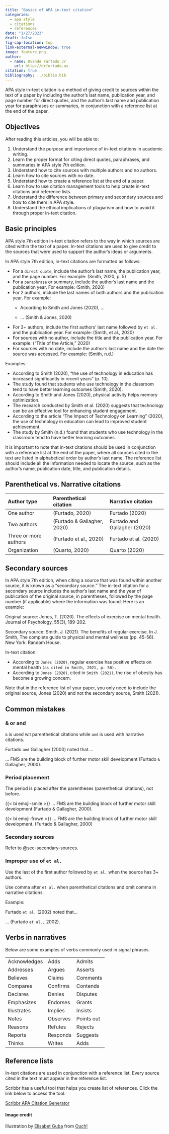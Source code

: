 ```yaml
---
title: "Basics of APA in-text citation"
categories:
  - apa style
  - citations
  - references
date: "1/27/2023"
draft: false
fig-cap-location: top
link-external-newwindow: true
image: feature.png
author:
  - name: Ovande Furtado Jr
    url: http://drfurtado.us
citation: true
bibliography: ../biblio.bib
---
```


APA style in-text citation is a method of giving credit to sources within the text of a paper by including the author's last name, publication year, and page number for direct quotes, and the author's last name and publication year for paraphrases or summaries, in conjunction with a reference list at the end of the paper.

## Objectives

After reading this articles, you will be able to:

1.  Understand the purpose and importance of in-text citations in academic writing.
2.  Learn the proper format for citing direct quotes, paraphrases, and summaries in APA style 7th edition.
3.  Understand how to cite sources with multiple authors and no authors.
4.  Learn how to cite sources with no date.
5.  Understand how to create a reference list at the end of a paper.
6.  Learn how to use citation management tools to help create in-text citations and reference lists.
7.  Understand the difference between primary and secondary sources and how to cite them in APA style.
8.  Understand the ethical implications of plagiarism and how to avoid it through proper in-text citation.

## Basic principles {#sec-basic-principles}

APA style 7th edition in-text citation refers to the way in which sources are cited within the text of a paper. In-text citations are used to give credit to the sources that were used to support the author's ideas or arguments.

In APA style 7th edition, in-text citations are formatted as follows:

-   For a `direct quote`, include the author's last name, the publication year, and the page number. For example: (Smith, 2020, p. 5)
-   For a `paraphrase` or summary, include the author's last name and the publication year. For example: (Smith, 2020)
-   For 2 authors, include the last names of both authors and the publication year. For example:
    -   According to Smith and Jones (2020), ...

    -   ... (Smith & Jones, 2020)
-   For 3+ authors, include the first authors' last name followed by `et al.` and the publication year. For example: (Smith, et al., 2020)
-   For sources with no author, include the title and the publication year. For example: ("Title of the Article," 2020)
-   For sources with no date, include the author's last name and the date the source was accessed. For example: (Smith, n.d.)

Examples:

-   According to Smith (2020), "the use of technology in education has increased significantly in recent years" (p. 10).
-   The study found that students who use technology in the classroom tend to have better learning outcomes (Smith, 2020).
-   According to Smith and Jones (2020), physical activity helps memory optimization.
-   The research conducted by Smith et al. (2020) suggests that technology can be an effective tool for enhancing student engagement.
-   According to the article "The Impact of Technology on Learning" (2020), the use of technology in education can lead to improved student achievement.
-   The study by Smith (n.d.) found that students who use technology in the classroom tend to have better learning outcomes.

It is important to note that in-text citations should be used in conjunction with a reference list at the end of the paper, where all sources cited in the text are listed in alphabetical order by author's last name. The reference list should include all the information needed to locate the source, such as the author's name, publication date, title, and publication details.

## Parenthetical vs. Narrative citations

| Author type           | Parenthetical citation      | Narrative citation           |
|:--------------------|:-------------------------|:-------------------------|
| One author            | (Furtado, 2020)             | Furtado (2020)               |
| Two authors           | (Furtado & Gallagher, 2020) | Furtado and Gallagher (2020) |
| Three or more authors | (Furtado et al., 2020)      | Furtado et al. (2020)        |
| Organization          | (Quarto, 2020)              | Quarto (2020)                |

## Secondary sources {#sec-secondary-sources}

In APA style 7th edition, when citing a source that was found within another source, it is known as a "secondary source." The in-text citation for a secondary source includes the author's last name and the year of publication of the original source, in parentheses, followed by the page number (if applicable) where the information was found. Here is an example:

Original source: Jones, T. (2020). The effects of exercise on mental health. Journal of Psychology, 55(3), 189-202.

Secondary source: Smith, J. (2021). The benefits of regular exercise. In J. Smith, The complete guide to physical and mental wellness (pp. 45-56). New York: Random House.

In-text citation:

-   According to `Jones (2020)`, regular exercise has positive effects on mental health `(as cited in Smith, 2021, p. 50).`
-   According to `Jones (2020)`, cited in `Smith (2021)`, the rise of obesity has become a growing concern.

Note that in the reference list of your paper, you only need to include the original source, Jones (2020) and not the secondary source, Smith (2021).

## Common mistakes

### & or and

`&` is used wit parenthetical citations while `and` is used with narrative citations.

Furtado `and` Gallagher (2000) noted that....

... FMS are the building block of further motor skill development (Furtado `&` Gallagher, 2000).

### Period placement

The period is placed after the parentheses (parenthetical citations), not before.

{{< bi emoji-smile >}} … FMS are the building block of further motor skill development (Furtado & Gallagher, 2000).

{{< bi emoji-frown >}} … FMS are the building block of further motor skill development. (Furtado & Gallagher, 2000)

### Secondary sources

Refer to @sec-secondary-sources.

### Improper use of `et al.`

Use the last of the first author followed by `et al.` when the source has 3+ authors.

::: callout-warning
Use comma after `et al.` when parenthetical citations and omit comma in narrative citations.

Example:

Furtado `et al.` (2002) noted that...

... (Furtado `et al.,` 2002).
:::

## Verbs in narratives {#sec-verbs-in-narratives}

Below are some examples of verbs commonly used in signal phrases.

|              |          |            |
|--------------|----------|------------|
| Acknowledges | Adds     | Admits     |
| Addresses    | Argues   | Asserts    |
| Believes     | Claims   | Comments   |
| Compares     | Confirms | Contends   |
| Declares     | Denies   | Disputes   |
| Emphasizes   | Endorses | Grants     |
| Illustrates  | Implies  | Insists    |
| Notes        | Observes | Points out |
| Reasons      | Refutes  | Rejects    |
| Reports      | Responds | Suggests   |
| Thinks       | Writes   | Adds       |

## Reference lists

In-text citations are used in conjunction with a reference list. Every source cited in the text must appear in the reference list.

Scribbr has a useful tool that helps you create list of references. Click the link below to access the tool.

[Scribbr APA Citation Generator](https://www.scribbr.com/citation/generator/apa/)

#### Image credit {.appendix}

```{=html}
Illustration by <a href="https://icons8.com/illustrations/author/lZpGtGw5182N">Elisabet Guba</a> from <a href="https://icons8.com/illustrations">Ouch!</a>
```
